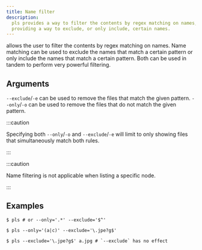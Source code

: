 ```yaml
---
title: Name filter
description:
  pls provides a way to filter the contents by regex matching on names,
  providing a way to exclude, or only include, certain names.
---
```



<Pls /> allows the user to filter the contents by regex matching on names. Name
matching can be used to exclude the names that match a certain pattern or only
include the names that match a certain pattern. Both can be used in tandem to
perform very powerful filtering.

## Arguments

`--exclude`/`-e` can be used to remove the files that match the given pattern.
`--only`/`-o` can be used to remove the files that do not match the given
pattern.

:::caution

Specifying both `--only`/`-o` and `--exclude`/`-e` will limit <Pls /> to only
showing files that simultaneously match both rules.

:::

:::caution

Name filtering is not applicable when listing a specific node.

:::

## Examples

```console
$ pls # or --only='.*' --exclude='$^'
```

<NameFilterOff />

```console
$ pls --only='(a|c)' --exclude='\.jpe?g$'
```

<NameFilterOn />

```console
$ pls --exclude='\.jpe?g$' a.jpg # `--exclude` has no effect
```

<NameFilterDis />
